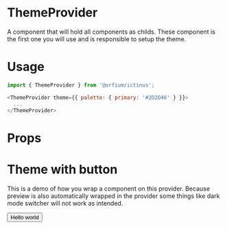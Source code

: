 
<Meta title="Design System/ThemeProvider" component={ThemeProvider} />

# ThemeProvider

A component that will hold all components as childs. These component is the first one you will use and is responsible to setup the theme.


# Usage

```js
import { ThemeProvider } from '@orfium/ictinus';

<ThemeProvider theme={{ palette: { primary: '#2D2D46' } }}>
  ...
</ThemeProvider>
```

# Props

<Props of={ThemeProvider} />

# Theme with button

This is a demo of how you wrap a component on this provider. Because preview is also automatically wrapped in the provider
some things like dark mode switcher will not work as intended.

<Preview>
  <Story name="Setting up a button example">
    <ThemeProvider theme={{ palette: { primary: '#2D2D46' } }}>
        <Button>Hello world</Button>
      </ThemeProvider>
  </Story>
</Preview>
